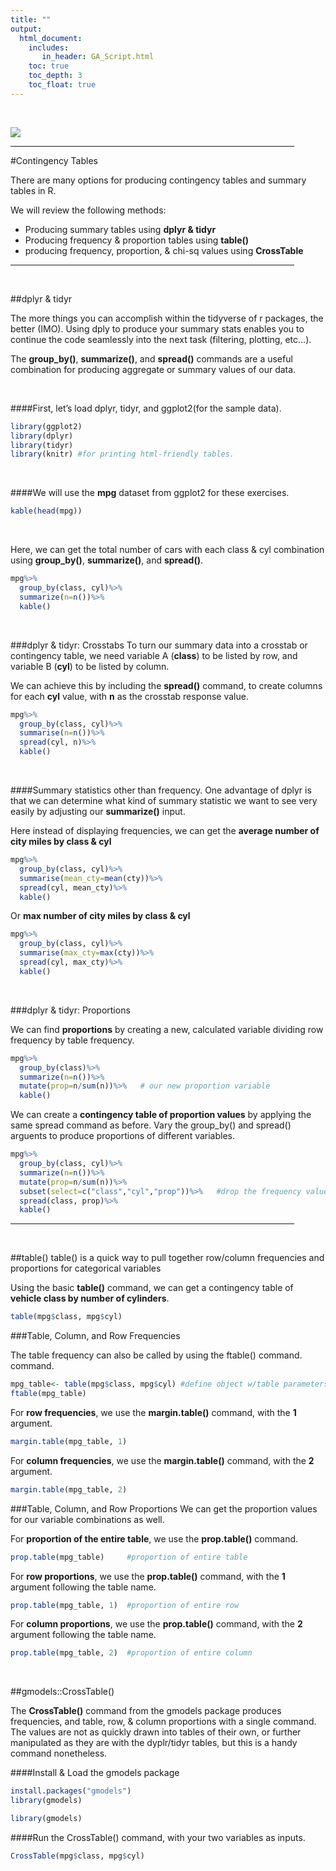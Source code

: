 ```yaml
---
title: ""
output: 
  html_document:
    includes:
       in_header: GA_Script.html
    toc: true
    toc_depth: 3
    toc_float: true
---
```


<br/>

![](/Users/Brett/Desktop/AWR/analyticswithr/Data Analysis.png)

<hr width="90%">

#Contingency Tables

There are many options for producing contingency tables and summary tables in R. 

We will review the following methods:

* Producing summary tables using **dplyr & tidyr**
* Producing frequency & proportion tables using **table()**
* producing frequency, proportion, & chi-sq values using **CrossTable**

<hr width="90%">

<br/>


##dplyr & tidyr

The more things you can accomplish within the tidyverse of r packages, the better (IMO). Using dply to produce your summary stats enables you to continue the code seamlessly into the next task (filtering, plotting, etc...).


The **group_by()**, **summarize()**, and **spread()** commands are a useful combination for producing aggregate or summary values of our data.

<br/>

####First, let's load dplyr, tidyr, and ggplot2(for the sample data).
```r
library(ggplot2)
library(dplyr)
library(tidyr)
library(knitr) #for printing html-friendly tables.
```

<br/>

####We will use the **mpg** dataset from ggplot2 for these exercises.

```r
kable(head(mpg))
```


<br/>

Here, we can get the total number of cars with each class & cyl combination using **group_by()**, **summarize()**, and **spread()**.
```r
mpg%>%
  group_by(class, cyl)%>%
  summarize(n=n())%>%
  kable()
```

<br/>

###dplyr & tidyr: Crosstabs
To turn our summary data into a crosstab or contingency table, we need variable A (**class**) to be listed by row, and variable B (**cyl**) to be listed by column. 

We can achieve this by including the **spread()** command, to create columns for each **cyl** value, with **n** as the crosstab response value.
```r
mpg%>%
  group_by(class, cyl)%>%
  summarise(n=n())%>%
  spread(cyl, n)%>%
  kable()
```


<br/>

####Summary statistics other than frequency.
One advantage of dplyr is that we can determine what kind of summary statistic we want to see very easily by adjusting our **summarize()** input. 

Here instead of displaying frequencies, we can get the **average number of city miles by class & cyl**
```r
mpg%>%
  group_by(class, cyl)%>%
  summarise(mean_cty=mean(cty))%>%
  spread(cyl, mean_cty)%>%
  kable()
```

Or **max number of city miles by class & cyl**

```r
mpg%>%
  group_by(class, cyl)%>%
  summarise(max_cty=max(cty))%>%
  spread(cyl, max_cty)%>%
  kable()
```

<br/>

###dplyr & tidyr: Proportions

We can find **proportions** by creating a new, calculated variable dividing row frequency by table frequency.

```r
mpg%>%
  group_by(class)%>%
  summarize(n=n())%>%
  mutate(prop=n/sum(n))%>%   # our new proportion variable
  kable()
```

We can create a **contingency table of proportion values** by applying the same spread command as before. Vary the group_by() and spread() arguents to produce proportions of different variables.

```r
mpg%>%
  group_by(class, cyl)%>%
  summarize(n=n())%>%
  mutate(prop=n/sum(n))%>%
  subset(select=c("class","cyl","prop"))%>%   #drop the frequency value
  spread(class, prop)%>%
  kable()
```

<hr width="90%">

<br/>

##table()
table() is a quick way to pull together row/column frequencies and proportions for categorical variables

Using the basic **table()** command, we can get a contingency table of **vehicle class by number of cylinders**.
```r
table(mpg$class, mpg$cyl)
```



###Table, Column, and Row Frequencies

The table frequency can also be called by using the ftable() command. command.
```r
mpg_table<- table(mpg$class, mpg$cyl) #define object w/table parameters for simple calling
ftable(mpg_table)
```


For **row frequencies**, we use the **margin.table()** command, with the **1** argument.
```r
margin.table(mpg_table, 1)  
```

For **column frequencies**, we use the **margin.table()** command, with the **2** argument.
```r
margin.table(mpg_table, 2)  
```


###Table, Column, and Row Proportions
We can get the proportion values for our variable combinations as well.

For **proportion of the entire table**, we use the **prop.table()** command.
```r
prop.table(mpg_table)     #proportion of entire table
```

For **row proportions**, we use the **prop.table()** command, with the **1** argument following the table name.
```r
prop.table(mpg_table, 1)  #proportion of entire row
```


For **column proportions**, we use the **prop.table()** command, with the **2** argument following the table name.
```r
prop.table(mpg_table, 2)  #proportion of entire column
```

<br/>

##gmodels::CrossTable()

The **CrossTable()** command from the gmodels package produces frequencies, and table, row, & column proportions with a single command. The values are not as quickly drawn into tables of their own, or further manipulated as they are with the dyplr/tidyr tables, but this is a handy command nonetheless.

####Install & Load the gmodels package

```r
install.packages("gmodels")
library(gmodels)
```

```r
library(gmodels)
```


####Run the CrossTable() command, with your two variables as inputs.
```r
CrossTable(mpg$class, mpg$cyl)
```


